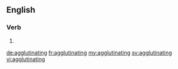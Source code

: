 ==English==

===Verb===
{{head|en|present participle}}

# {{present participle of|agglutinate|lang=en|nocat=1}}

[[de:agglutinating]]
[[fr:agglutinating]]
[[my:agglutinating]]
[[sv:agglutinating]]
[[vi:agglutinating]]